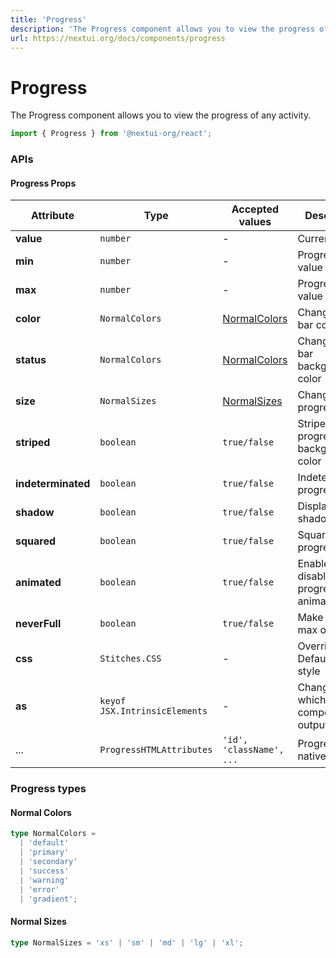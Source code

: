 ```yaml
---
title: 'Progress'
description: 'The Progress component allows you to view the progress of any activity.'
url: https://nextui.org/docs/components/progress
---
```


# Progress

The Progress component allows you to view the progress of any activity.

```jsx
import { Progress } from '@nextui-org/react';
```

<CarbonAd />

<Spacer y={2} />

<Playground
  title="Default"
  desc="You can control the current `value` of progress."
  files={progressContent.default_progress}
/>

<Playground
  title="Indeterminated"
  desc="You can have a `Progress` bar with indeterminate value with the `indeterminated` property."
  files={progressContent.indeterminated_progress}
/>

<Playground
  title="Colors"
  desc="You can change the color of the `Progress` with the property `color`."
  files={progressContent.color}
/>

<Playground
  title="Sizes"
  desc="You can change the height of the progress with the property `size`."
  files={progressContent.size}
/>

<Playground
  title="Status"
  desc="You can change the background of the `Progress` with the property `status`."
  files={progressContent.status}
/>

<Playground
  title="Shadow"
  desc="You can add a shadow effect with the property `shadow`."
  files={progressContent.shadow}
/>

<Playground
  title="Striped"
  desc="You can add `striped` prop to `Progress` to apply a stripe over the progress bar's background color."
  files={progressContent.striped}
/>

<Playground
  title="Squared"
  desc="You can change the full style to a squared `Progress` with the `squared` property."
  files={progressContent.squared}
/>

<Playground
  title="No Animated"
  desc="You can disabled the initial animation setting `animated={false}`."
  files={progressContent.noAnimation}
/>

<Spacer y={3} />

### APIs

<Spacer y={2} />

#### Progress Props

| Attribute          | Type                     | Accepted values                | Description                                     | Default    |
| ------------------ | ------------------------ | ------------------------------ | ----------------------------------------------- | ---------- |
| **value**          | `number`                        | -                              | Current value                                   | -          |
| **min**            | `number`                        | -                              | Progress min value                              | `0`        |
| **max**            | `number`                        | -                              | Progress max value                              | `100`      |
| **color**          | `NormalColors`                  | [NormalColors](#normal-colors) | Change filler bar color                         | `default`  |
| **status**         | `NormalColors`                  | [NormalColors](#normal-colors) | Change filler bar background color              | `default`  |
| **size**           | `NormalSizes`                   | [NormalSizes](#normal-sizes)   | Change progress size                            | `medium`   |
| **striped**        | `boolean`                       | `true/false`                   | Stripe over the progress bar's background color | `false`    |
| **indeterminated** | `boolean`                       | `true/false`                   | Indeterminated progress                         | `false`    |
| **shadow**         | `boolean`                       | `true/false`                   | Display shadow effect                           | `false`    |
| **squared**        | `boolean`                       | `true/false`                   | Squared progress                                | `false`    | 
| **animated**       | `boolean`                       | `true/false`                   | Enable or disable the progress animation        | `true`     |
| **neverFull**      | `boolean`                       | `true/false`                   | Make percent max out at 98                      | `false`    |
| **css**            | `Stitches.CSS`                  | -                              | Override Default CSS style                      | -          |
| **as**             | `keyof JSX.IntrinsicElements`   | -                              | Changes which tag component outputs             | `div`      |
| ...                | `ProgressHTMLAttributes`        | `'id', 'className', ...`       | Progress native props                           | -          |

<Spacer y={2} />

### Progress types

<Spacer y={1} />

#### Normal Colors

```ts
type NormalColors =
  | 'default'
  | 'primary'
  | 'secondary'
  | 'success'
  | 'warning'
  | 'error'
  | 'gradient';
```

#### Normal Sizes

```ts
type NormalSizes = 'xs' | 'sm' | 'md' | 'lg' | 'xl';
```
